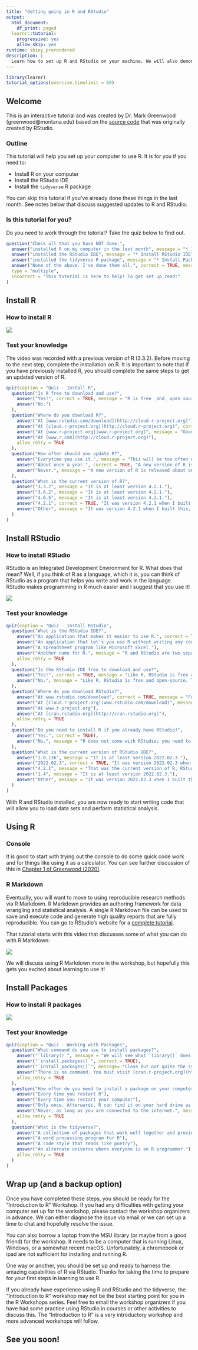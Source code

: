 ```yaml
---
title: "Getting going in R and RStudio"
output:
  html_document:
    df_print: paged
  learnr::tutorial:
    progressive: yes
    allow_skip: yes
runtime: shiny_prerendered
description: |
  Learn how to set up R and RStudio on your machine. We will also demonstrate how to install R packages from CRAN, and install the tidyverse package.
---
```


```r
library(learnr)
tutorial_options(exercise.timelimit = 60)
```

## Welcome

This is an interactive tutorial and was created by Dr. Mark Greenwood (greenwood@montana.edu) based on the [source code](https://github.com/rstudio/learnr/tree/master/inst/tutorials/ex-setup-r/ex-setup-r.Rmd) that was originally created by RStudio.

### Outline

This tutorial will help you set up your computer to use R. It is for you if you need to:

* Install R on your computer
* Install the RStudio IDE
* Install the `tidyverse` R package

You can skip this tutorial if you've already done these things in the last month. See notes below that discuss suggested updates to R and RStudio.

### Is this tutorial for you?

Do you need to work through the tutorial? Take the quiz below to find out.


```r
question("Check all that you have NOT done:",
  answer("installed R on my computer in the last month", message = "* Install R"),
  answer("installed the RStudio IDE", message = "* Install RStudio IDE"),
  answer("installed the tidyverse R package", message = "* Install Packages"),
  answer("None of the above. I've done them all.", correct = TRUE, message = "You can skip this tutorial!"),
  type = "multiple",
  incorrect = "This tutorial is here to help! To get set up read:"
)


```


## Install R

### How to install R

![](https://vimeo.com/203516510)

### Test your knowledge

The video was recorded with a previous version of R (3.3.2). Before moving to the next step, complete the installation on R. It is important to note that if you have previously installed R, you should complete the same steps to get an updated version of R. 


```r
quiz(caption = "Quiz - Install R",
  question("Is R free to download and use?",
    answer("Yes!", correct = TRUE, message = "R is free _and_ open source, which means that anyone can read, use, and copy the source code of the R language."),
    answer("No.")
  ),
  question("Where do you download R?",
    answer("At [www.rstudio.com/download](http://cloud.r-project.org)"),
    answer("At [cloud.r-project.org](http://cloud.r-project.org)", correct = TRUE, message = "You can also download R from [cran.r-project.org](http://cran.r-project.org)"),
    answer("At [www.r-project.org](www.r-project.org)", message = "Good try, but not exactly. www.r-project.org doesn't provide a download link, but it does provide a link to one of the websites above."),
    answer("At [www.r.com](http://cloud.r-project.org)"),
    allow_retry = TRUE
  ),
  question("How often should you update R?",
    answer("Everytime you use it.", message = "This will be too often unless you use R very rarely!"),
    answer("About once a year.", correct = TRUE, "A new version of R is released about once a year but sub-versions are released almost quarterly. Update your version of R if you encounter a bug that you cannot explain or it has been more than a year since you installed it."),
    answer("Never.", message = "A new version of R is released about once a year. I'll assume that you are using the newest version of R, which will be the fastest version with the fewest unexpected behaviors." )
  ),
  question("What is the current version of R?",
    answer("3.3.2", message = "It is at least version 4.2.1."),
    answer("3.6.2", message = "It is at least version 4.2.1."),
    answer("4.0.5", message = "It is at least version 4.2.1."),
    answer("4.2.1", correct = TRUE, "It was version 4.2.1 when I built this, but the current version might have a higher number (could be newer)."),
    answer("Other", message = "It was version 4.2.1 when I built this, but the current version might have a higher number (could be newer).")
  )
)

```

## Install RStudio

### How to install RStudio

RStudio is an Integrated Development Environment for R. What does that mean? Well, if you think of R as a language, which it is, you can think of RStudio as a program that helps you write and work in the language. RStudio makes programming in R much easier and I suggest that you use it!

![](https://vimeo.com/203516968)

### Test your knowledge

```r
quiz(caption = "Quiz - Install RStudio",
  question("What is the RStudio IDE?",
    answer("An application that makes it easier to use R.", correct = TRUE, message = "RStudio organizes your workspace and makes it easier to write, use, debug, and save R code. I highly recommend it and use it for all of my research and teaching and will support you through learning to use R."),
    answer("An application that let's you use R without writing any code.", message = "And thank goodness! Code provides a reproducible record of your work, which is essential for data science."),
    answer("A spreadsheet program like Microsoft Excel."),
    answer("Another name for R.", message = "R and RStudio are two separate things. R is a language, like English. Think of RStudio as a program that helps you use the language, kind of like how a word processing program helps you write in English."),
    allow_retry = TRUE
  ),
  question("Is the RStudio IDE free to download and use?",
    answer("Yes!", correct = TRUE, message = "Like R, RStudio is free and open-source. There do exist professional versions of RStudio, but individual users like you get access to all features you will need in the free version."),
    answer("No.", message = "Like R, RStudio is free and open-source. There do exist professional versions of RStudio, but individual users like you get access to all features you will need in the free version.")
  ),
  question("Where do you download RStudio?",
    answer("At www.rstudio.com/download", correct = TRUE, message = "For these tutorials, download and install the RStudio Desktop Open Source License."),
    answer("At [cloud.r-project.org](www.rstudio.com/download)", message = "This is where you download R, not RStudio."),
    answer("At www.r-project.org"),
    answer("At [cran.rstudio.org](http://cran.rstudio.org)"),
    allow_retry = TRUE
  ),
  question("Do you need to install R if you already have RStudio?",
    answer("Yes.", correct = TRUE),
    answer("No.", message = "R does not come with RStudio; you need to install R separately.")
  ),
  question("What is the current version of RStudio IDE?",
    answer("1.0.136", message = "It is at least version 2022.02.3."),
    answer("2022.02.3", correct = TRUE, "It was version 2022.02.3 when I built this, but the current version might have a higher number (could be newer)."),
    answer("4.2.1", message = "That was the current version of R, RStudio is at least version 2022.02.3."),
    answer("1.4", message = "It is at least version 2022.02.3."),
    answer("Other", message = "It was version 2022.02.3 when I built this, but the current version might have a higher number (could be newer).")
  )
)
```

With R and RStudio installed, you are now ready to start writing code that will allow you to load data sets and perform statistical analysis.

## Using R

### Console

It is good to start with trying out the console to do some quick code work and for things like using it as a calculator. You can see further discussion of this in [Chapter 1 of Greenwood (2020)](https://greenwood-stat.github.io/GreenwoodBookHTML/chapter1.html). 

### R Markdown

Eventually, you will want to move to using reproducible research methods via R Markdown. R Markdown provides an authoring framework for data wrangling and statistical analysis. A single R Markdown file can be used to save and execute code and 
generate high quality reports that are fully reproducible. You can go to RStudio's website for a [complete tutorial](https://rmarkdown.rstudio.com/lesson-1.html). 

That tutorial starts with this video that discusses some of what you can do with R Markdown:

![](https://vimeo.com/178485416)

We will discuss using R Markdown more in the workshop, but hopefully this gets you excited about learning to use it!


## Install Packages

### How to install R packages

![](https://vimeo.com/203516241)

### Test your knowledge

```r
quiz(caption = "Quiz - Working with Packages",
  question("What command do you use to install packages?",
    answer("`library()`", message = "We will see what `library()` does later."),
    answer("`install.packages()`", correct = TRUE),
    answer("`install_packages()`", message= "Close but not quite the syntax."),
    answer("There is no command. You must visit [cran.r-project.org](http://cran.r-project.org) and download packages manually.", message = "R makes it easy to download packages. You connect to the internet and then run one of the commands above."),
    allow_retry = TRUE
  ),
  question("How often do you need to install a package on your computer?",
    answer("Every time you restart R"),
    answer("Every time you restart your computer"),
    answer("Only once. Afterwards, R can find it on your hard drive as needed.", correct = TRUE),
    answer("Never, as long as you are connected to the internet.", message = "This could be true if you are using R over a cloud service. However, if you are using R locally on your own computer, you will need to install each package that you use on your computer."),
    allow_retry = TRUE
  ),
  question("What is the tidyverse?",
    answer("A collection of packages that work well together and provide tools for common data science tasks.", correct = TRUE, message = 'You can install all of the tidyverse packages at once with `install.packages("tidyverse")`.'),
    answer("A word processing program for R"),
    answer("A code style that reads like poetry"),
    answer("An alternate universe where everyone is an R programmer."),
    allow_retry = TRUE
  )
)
```

## Wrap up (and a backup option)

Once you have completed these steps, you should be ready for the "Introduction to R" Workshop. If you had any difficulties with getting your computer set up for the workshop, please contact the workshop organizers in advance. We can either diagnose the issue via email or we can set up a time to chat and hopefully resolve the issue. 

You can also borrow a laptop from the MSU library (or maybe from a good friend) for the workshop. It needs to be a computer that is running Linux, Windows, or a somewhat recent macOS. Unfortunately, a chromebook or ipad are not sufficient for installing and running R.

One way or another, you should be set up and ready to harness the amazing capabilities of R via RStudio. Thanks for taking the time to prepare for your first steps in learning to use R. 

If you already have experience using R and RStudio and the tidyverse, the "Introduction to R" workshop may not be the best starting point for you in the R Workshops series. Feel free to email the workshop organizers if you have had some practice using RStudio in courses or other activities to discuss this. The "Introduction to R" is a very introductory workshop and more advanced workshops will follow.

## See you soon!
